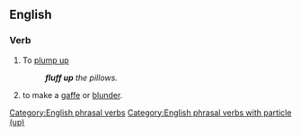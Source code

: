 ==English==

===Verb===
{{en-verb|fluffs up|fluffing up|fluffed up}}

# To [[plump up]]
#: '''''fluff up''' the pillows.''
# {{context|idiomatic|lang=en}} to make a [[gaffe]] or [[blunder]].

[[Category:English phrasal verbs]]
[[Category:English phrasal verbs with particle (up)]]